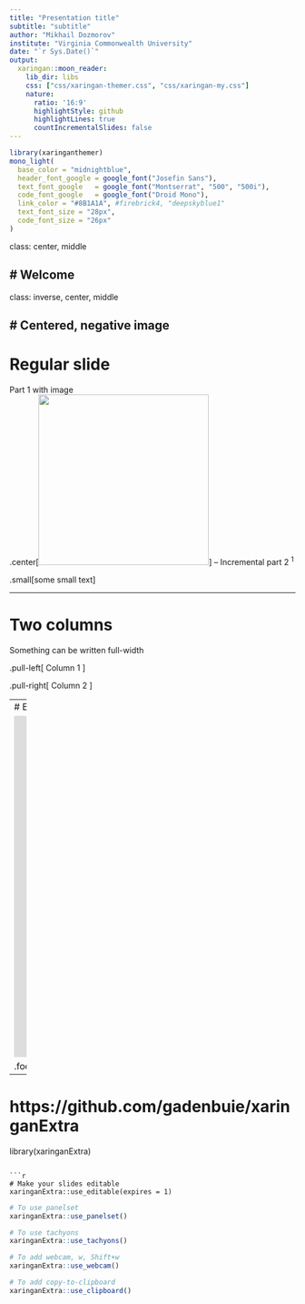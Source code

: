 ```yaml
---
title: "Presentation title"
subtitle: "subtitle"
author: "Mikhail Dozmorov"
institute: "Virginia Commonwealth University"
date: "`r Sys.Date()`"
output:
  xaringan::moon_reader:
    lib_dir: libs
    css: ["css/xaringan-themer.css", "css/xaringan-my.css"]
    nature:
      ratio: '16:9'
      highlightStyle: github
      highlightLines: true
      countIncrementalSlides: false
---
```


```r
library(xaringanthemer)
mono_light(
  base_color = "midnightblue",
  header_font_google = google_font("Josefin Sans"),
  text_font_google   = google_font("Montserrat", "500", "500i"),
  code_font_google   = google_font("Droid Mono"),
  link_color = "#8B1A1A", #firebrick4, "deepskyblue1"
  text_font_size = "28px",
  code_font_size = "26px"
)
```

class: center, middle

# Welcome
---

class: inverse, center, middle

# Centered, negative image
---

# Regular slide

Part 1 with image  
.center[<img src="https://upload.wikimedia.org/wikipedia/commons/c/cd/Stray_kitten_Rambo002.jpg" width = 300>]
--
Incremental part 2 <sup>1</sup>

.small[some small text]

---

# Two columns

Something can be written full-width

.pull-left[ Column 1 ]

.pull-right[ Column 2 ]

---
# Embedded video

<iframe width="1000" height = "600" src="https://www.youtube.com/embed/yny5PFuKDbg" frameborder="0" allow="accelerometer; autoplay; encrypted-media; gyroscope; picture-in-picture" allowfullscreen></iframe>

.footnote[ [1] Footnote example ]

---
# https://github.com/gadenbuie/xaringanExtra
library(xaringanExtra)
```

```r
# Make your slides editable
xaringanExtra::use_editable(expires = 1)
```

```r
# To use panelset
xaringanExtra::use_panelset()
```

```r
# To use tachyons
xaringanExtra::use_tachyons()
```

```r
# To add webcam, w, Shift+w
xaringanExtra::use_webcam()
```

```r
# To add copy-to-clipboard
xaringanExtra::use_clipboard()
```

